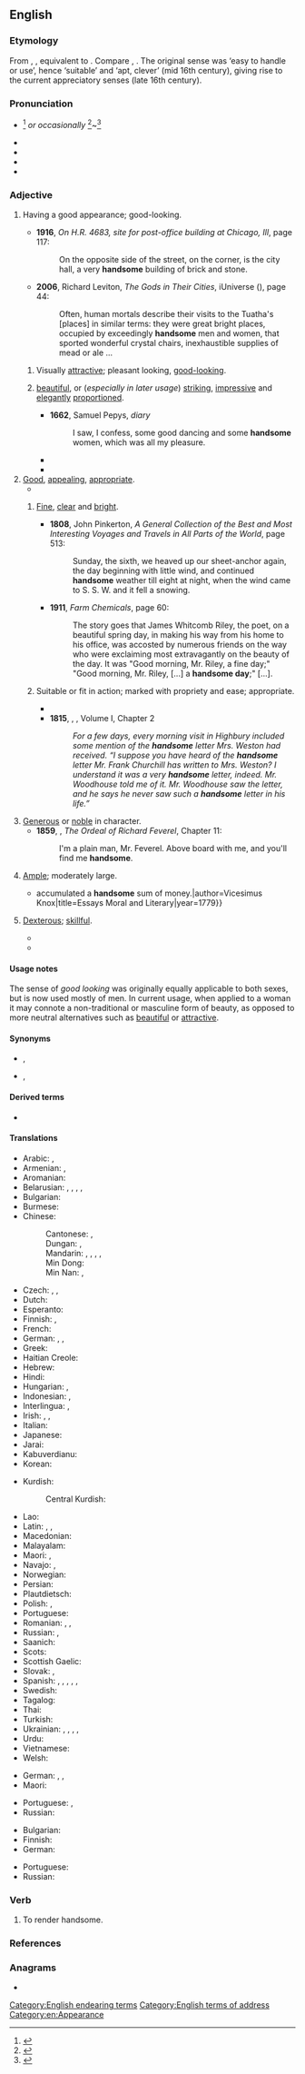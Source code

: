 ==English==

===Etymology===
From {{inh|en|enm|handsum}}, {{m|enm|hondsom}}, equivalent to {{suffix|en|hand|some|pos=adjective}}. Compare {{cog|nl|handzaam}}, {{cog|nds-de|handsaam}}. The original sense was ‘easy to handle or use’, hence ‘suitable’ and ‘apt, clever’ (mid 16th century), giving rise to the current appreciatory senses (late 16th century).

===Pronunciation===
* {{IPA|en|/ˈhæn.səm/}}<ref>{{R:Dictionary.com}}</ref> ''or occasionally'' {{IPAchar|/ˈhænd.səm/|lang=en}}<ref>{{R:Collins English Dictionary}}</ref>~{{IPAchar|/ˈhænt.səm/|lang=en}}<ref>{{R:MWO}}</ref>
* {{audio|en|en-us-handsome.ogg|Audio (US)}}
* {{audio|en|En-uk-handsome.ogg|Audio (UK)}}
* {{hyphenation|en|hand|some}}
* {{homophones|en|Hansom}}

===Adjective===
{{en-adj|more|er}}

# {{lb|en|of people, things, etc}} Having a good appearance; good-looking.
#: {{ux|en|a '''handsome''' garment, house, tree, or horse}}
#* '''1916''', ''On H.R. 4683, site for post-office building at Chicago, Ill'', page 117:
#*: On the opposite side of the street, on the corner, is the city hall, a very '''handsome''' building of brick and stone.
#* '''2006''', Richard Leviton, ''The Gods in Their Cities'', iUniverse ({{ISBN|9780595827121}}), page 44:
#*: Often, human mortals describe their visits to the Tuatha&#39;s [places] in similar terms: they were great bright places, occupied by exceedingly '''handsome''' men and women, that sported wonderful crystal chairs, inexhaustible supplies of mead or ale&nbsp;...
## {{lb|en|of a man or boy}} Visually [[attractive]]; pleasant looking, [[good-looking]].
##: {{ux|en|a '''handsome''' man}}
## {{lb|en|of a woman}} [[beautiful]], or (''especially in later usage'') [[striking]], [[impressive]] and [[elegant]]ly [[proportion]]ed.
##* '''1662''', Samuel Pepys, ''diary''
##*: I saw, I confess, some good dancing and some '''handsome''' women, which was all my pleasure.
##* {{quote-book|1=en|year=1887|author=H. Rider Haggard|authorlink=H. Rider Haggard|title=She: A History of Adventure|url=http://www.gutenberg.org/files/3155/3155-0.txt|passage=At the farther end of this great lamp-lit apartment was another doorway closed in with heavy Oriental-looking curtains, quite unlike those that hung before the doors of our own rooms, and here stood two particularly '''handsome''' girl mutes, their heads bowed upon their bosoms and their hands crossed in an attitude of humble submission.}}
##* {{quote-book|en|year=1917| year_published= 9 September 2004 |page=71|title= The Darling and Other Stories|author= Anton Chekhov| trans=Constance Garnett|publisher= {{w|Project Gutenberg }}|url= https://archive.org/stream/thedarlingandoth13416gut/13416.txt |isbn= 3734019680 |passage= The mother, Ekaterina Pavlovna, who at one time had been '''handsome''', but now, asthmatic, depressed, vague, and over-feeble for her years, tried to entertain me with conversation about painting. Having heard from her daughter that I might come to Shelkovka, she had hurriedly recalled two or three of my landscapes which she had seen in exhibitions in Moscow, and now asked what I meant to express by them.}}
# [[good|Good]], [[appealing]], [[appropriate]].
#* {{quote-journal|en|date=November 5, 2011|author=Phil Dawkes|title=QPR 2 - 3 Man City|work=BBC Sport
|url=http://news.bbc.co.uk/sport2/hi/football/15503963.stm
|passage=City have lapped up the plaudits this season for a series of '''handsome''' wins but manager Roberto Mancini has demanded that his side also learn to grind out results when they do not play well. He now has an example to point to.}}
## {{lb|en|of weather}} [[fine|Fine]], [[clear]] and [[bright]].
##* '''1808''', John Pinkerton, ''A General Collection of the Best and Most Interesting Voyages and Travels in All Parts of the World'', page 513:
##*: Sunday, the sixth, we heaved up our sheet-anchor again, the day beginning with little wind, and continued '''handsome''' weather till eight at night, when the wind came to S. S. W. and it fell a snowing.
##* '''1911''', ''Farm Chemicals'', page 60:
##*: The story goes that James Whitcomb Riley, the poet, on a beautiful spring day, in making his way from his home to his office, was accosted by numerous friends on the way who were exclaiming most extravagantly on the beauty of the day. It was "Good morning, Mr. Riley, a fine day;" "Good morning, Mr. Riley, [...] a '''handsome day''';" [...].
## Suitable or fit in action; marked with propriety and ease; appropriate.
##: {{ux|en|a '''handsome''' style}}
##* {{quote-book|en|passage=Easiness and '''handsome''' address in writing.|author=Henry Felton|title=A Dissertation on Reading the Classics and Forming a Just Style|year=1713}}
##* '''1815''', {{w|Jane Austen}}, ''{{w|Emma}}'', Volume I, Chapter 2
##*: ''For a few days, every morning visit in Highbury included some mention of the '''handsome''' letter Mrs. Weston had received. “I suppose you have heard of the '''handsome''' letter Mr. Frank Churchill has written to Mrs. Weston? I understand it was a very '''handsome''' letter, indeed. Mr. Woodhouse told me of it. Mr. Woodhouse saw the letter, and he says he never saw such a '''handsome''' letter in his life.”''
# [[generous|Generous]] or [[noble]] in character.
#* '''1859''', {{w|George Meredith}}, ''The Ordeal of Richard Feverel'', Chapter 11:
#*: I'm a plain man, Mr. Feverel. Above board with me, and you'll find me '''handsome'''.
#: {{ux|en|'''Handsome''' is as '''handsome''' does.}}
# [[ample|Ample]]; moderately large.
#: {{ux|en|a '''handsome''' salary}}
#* {{quote-book|en|passage=He {{...}} accumulated a '''handsome''' sum of money.|author=Vicesimus Knox|title=Essays Moral and Literary|year=1779}}
# {{lb|en|obsolete|said of things and people}} [[dexterous|Dexterous]]; [[skillful]].
#* {{quote-book|en|passage=That they [engines of war] be both easy to be carried and '''handsome''' to be moved and turned about.|author={{w|Ralph Robinson (humanist)|Ralph Robinson}}|title=Utopia (originally by Thomas More)|year=1551}}
#* {{RQ:Spenser Ireland}}

====Usage notes====
The sense of ''good looking'' was originally equally applicable to both sexes, but is now used mostly of men. In current usage, when applied to a woman it may connote a non-traditional or masculine form of beauty, as opposed to more neutral alternatives such as [[beautiful]] or [[attractive]].

====Synonyms====
* {{sense|attractive}} {{l|en|good-looking}}, {{l|en|pretty}}
* {{sense|ample, large}} {{l|en|hefty}}, {{l|en|substantial}}

====Derived terms====
* {{l|en|do the handsome thing}}

====Translations====
{{trans-top|of man: attractive}}
* Arabic: {{t+|ar|جَمِيل}}, {{t+|ar|وَسِيم}}
* Armenian: {{t+|hy|սիրուն}}, {{t+|hy|գեղեցիկ}}
* Aromanian: {{t+|rup|mushat}}
* Belarusian: {{t|be|прыго́жы}}, {{t|be|выда́тны}}, {{t|be|харо́шы}}, {{t|be|красі́вы}}, {{t|be|урадлі́вы}}
* Bulgarian: {{t+|bg|краси́в}}
* Burmese: {{t+|my|ချော}}
* Chinese:
*: Cantonese: {{t+|yue|靚仔}}, {{t|yue|靓仔|tr=leng3 zai2}}
*: Dungan: {{t|dng|җүнмый}}, {{t|dng|җүн}}
*: Mandarin: {{t+|cmn|帥}}, {{t+|cmn|帅|tr=shuài}}, {{t+|cmn|英俊|tr=yīngjùn}}, {{t+|cmn|俊|tr=jùn}}, {{t+|cmn|俊美|tr=jùnměi}}
*: Min Dong: {{t|cdo|俊|tr=cóng}}
*: Min Nan: {{t+|nan|緣投}}, {{t|nan|缘投|tr=iân-tâu}}
* Czech: {{t+|cs|pohledný|m}}, {{t+|cs|pěkný}}, {{t+|cs|hezký}}
* Dutch: {{t+|nl|knap}}
* Esperanto: {{t+|eo|bela}}
* Finnish: {{t+|fi|komea}}, {{t+|fi|kaunis}}
* French: {{t+|fr|beau}}
* German: {{t+|de|hübsch}}, {{t+|de|stattlich}}, {{t+|de|gutaussehend}}
* Greek: {{t+|el|ωραίος}}
* Haitian Creole: {{t|ht|bèl}}
* Hebrew: {{t|he|טוב מראה|tr=tov mareh}}
* Hindi: {{t|hi|ख़ूबसूरत}}
* Hungarian: {{t+|hu|jóképű}}, {{t|hu|jóvágású}}
* Indonesian: {{t+|id|ganteng}}, {{t+|id|tampan}}
* Interlingua: {{t|ia|bel}}, {{t+|ia|belle}}
* Irish: {{t|ga|dathúil}}, {{t|ga|dóighiúil}}, {{t|ga|slachtmhar}}
* Italian: {{t+|it|bello}}
* Japanese: {{t+|ja|ハンサム|alt=ハンサムな|tr=hansamu na}}
* Jarai: {{t|jra|yâo}}
* Kabuverdianu: {{t|kea|bunitu}}
* Korean: {{t+|ko|잘생기다}}
{{trans-mid}}
* Kurdish:
*: Central Kurdish: {{t+|ckb|قۆز|sc=ku-Arab}}
* Lao: {{t-needed|lo}}
* Latin: {{t|la|pulcher}}, {{t|la|formōsus}}, {{t|la|scitulus}}
* Macedonian: {{t|mk|убав}}
* Malayalam: {{t|ml|സുന്ദരന്‍}}
* Maori: {{t|mi|purotu}}, {{t|mi|ranginamu}}
* Navajo: {{t|nv|bíiyis}}, {{t|nv|baa dzólní}}
* Norwegian: {{t|no|kjekk}}
* Persian: {{t|fa|خوش‌تیپ|tr=xoš-tip|sc=fa-Arab}}
* Plautdietsch: {{t|pdt|schmock}}
* Polish: {{t+|pl|piękny}}, {{t+|pl|przystojny}}
* Portuguese: {{t+|pt|bonito}}
* Romanian: {{t+|ro|frumos}}, {{t+|ro|arătos}}, {{t+|ro|chipeș}}
* Russian: {{t+|ru|краси́вый}}, {{t+|ru|привлека́тельный}}
* Saanich: {{t|str|W̱,ÍEs}}
* Scots: {{t|sco|braw}}
* Scottish Gaelic: {{t|gd|eireachdail}}
* Slovak: {{t|sk|pekný}}, {{t+|sk|atraktívny}}
* Spanish: {{t+|es|apuesto}}, {{t+|es|guapo|m}}, {{t|es|de buen parecer}}, {{t+|es|lindo|m}} {{qualifier|more common in Latin America}}, {{t+|es|buenmozo|m}} {{qualifier|Argentina}}, {{t+|es|agraciado|m}}
* Swedish: {{t+|sv|stilig}}
* Tagalog: {{t+|tl|guwapo}}
* Thai: {{t+|th|หล่อ}}
* Turkish: {{t+|tr|yakışıklı}}
* Ukrainian: {{t+|uk|краси́вий}}, {{t|uk|вродли́вий}}, {{t+|uk|га́рний}}, {{t|uk|хоро́ший}}, {{t|uk|фа́йний}}
* Urdu: {{t|ur|خوبصورت|tr=xūbsūrat}}
* Vietnamese: {{t|vi|đẹp trai}}
* Welsh: {{t|cy|golygus}}
{{trans-bottom}}

{{trans-top|of a woman: striking, impressive and elegantly proportioned, though not conventionally beautiful}}
* German: {{t+|de|ansehnlich}}, {{t+|de|schmuck}}, {{t+|de|gutaussehend}}
* Maori: {{t|mi|purotu}}
{{trans-mid}}
* Portuguese: {{t|pt|bem-apanhada}}, {{t|pt|jeitosa}} {{qualifier|colloquial}}
* Russian: {{t+|ru|ста́тный}}
{{trans-bottom}}

{{trans-see|willing to give and share unsparingly|generous}}

{{trans-top|moderately large}}
* Bulgarian: {{t+|bg|значи́телен}}
* Finnish: {{t|fi|muhkea}}
* German: {{t+|de|stattlich}}
{{trans-mid}}
* Portuguese: {{t+|pt|belo}}
* Russian: {{t+|ru|значи́тельный}}
{{trans-bottom}}

{{trans-see|dexterous}}

===Verb===
{{en-verb}}

# {{lb|en|transitive|obsolete}} To render handsome.

===References===
<references/>

===Anagrams===
* {{anagrams|en|a=adehmnos|mashed on}}

[[Category:English endearing terms]]
[[Category:English terms of address]]
[[Category:en:Appearance]]
